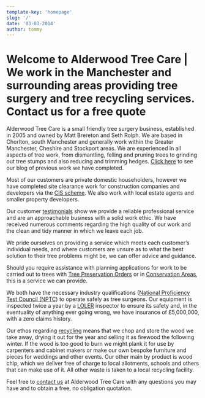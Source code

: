 ```yaml
---
template-key: 'homepage'
slug: '/'
date: '03-03-2014'
author: tommy
---
```

# Welcome to Alderwood Tree Care | We work in the Manchester and surrounding areas providing tree surgery and tree recycling services. Contact us for a free quote

Alderwood Tree Care is a small friendly tree surgery business, established in 2005 and owned by Matt Brereton and Seth Rolph. We are based in Chorlton, south Manchester and generally work within the Greater Manchester, Cheshire and Stockport areas. We are experienced in all aspects of tree work, from dismantling, felling and pruning trees to grinding out tree stumps and also reducing and trimming hedges. [Click here](http://www.alderwoodtreecare.com/blog) to see our blog of previous work we have completed.

Most of our customers are private domestic householders, however we have completed site clearance work for construction companies and developers via the [CIS scheme](https://www.gov.uk/what-is-the-construction-industry-scheme/how-cis-works). We also work with local estate agents and smaller property developers.

Our customer [testimonials](http://www.alderwoodtreecare.com/?page_id=19 "Testimonials") show we provide a reliable professional service and are an approachable business with a solid work ethic. We have received numerous comments regarding the high quality of our work and the clean and tidy manner in which we leave each job.

We pride ourselves on providing a service which meets each customer’s individual needs, and where customers are unsure as to what the best solution to their tree problems might be, we can offer advice and guidance.

Should you require assistance with planning applications for work to be carried out to trees with [Tree Preservation Orders](http://www.planningni.gov.uk/8pp_tree_preservation_order_lores.pdf) or in [Conservation Areas](https://www.english-heritage.org.uk/caring/listing/local/conservation-areas/), this is a service we can provide.

We both have the necessary industry qualifications ([National Proficiency Test Council (NPTC](http://www.nptc.org.uk/)) to operate safely as tree surgeons. Our equipment is inspected twice a year by a [LOLER](http://www.hse.gov.uk/work-equipment-machinery/loler.htm) inspector to ensure its safety and, in the eventuality of anything ever going wrong, we have insurance of £5,000,000, with a zero claims history.

Our ethos regarding [recycling](http://www.alderwoodtreecare.com/?page_id=31 "Recycling Policy") means that we chop and store the wood we take away, drying it out for the year and selling it as firewood the following winter. If the wood is too good to burn we might plank it for use by carpenters and cabinet makers or make our own bespoke furniture and pieces for weddings and other events. Our other main by product is wood chip, which we deliver free of charge to local allotments, schools and others that can make use of it. All other waste is taken to a local recycling facility.

Feel free to [contact us](http://www.alderwoodtreecare.com/?page_id=15) at Alderwood Tree Care with any questions you may have and to obtain a free, no obligation quotation.